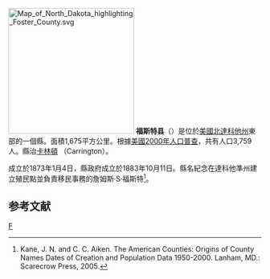 {{noteTA
|T=zh-hans:福斯特县 (北达科他州);zh-hk:福斯特縣 (北達科他州);zh-tw:福斯特郡 (北達科他州);
|1=zh-hans:县;zh-hk:縣;zh-tw:郡;
}}
[[File:Map_of_North_Dakota_highlighting_Foster_County.svg|250px]]
'''福斯特县'''（{{lang-en|Foster County}}）是位於[[美國|美國]][[北達科他州|北達科他州]]東部的一個縣。面積1,675平方公里。根據[[美國2000年人口普查|美國2000年人口普查]]，共有人口3,759人。縣治[[卡林頓_(北達科他州)|卡林頓]] （Carrington）。

成立於1873年1月4日，縣政府成立於1883年10月11日。縣名紀念在達科他準州建立殖民點並負責移民事務的詹姆斯·S·福斯特<ref>Kane, J. N. and C. C. Aiken. The American Counties: Origins of County Names Dates of Creation and Population Data 1950-2000. Lanham, MD.: Scarecrow Press, 2005.</ref>。

==参考文献==
<div class="references-small">
<references />
</div>
[[Category:北達科他州行政區劃|F]]